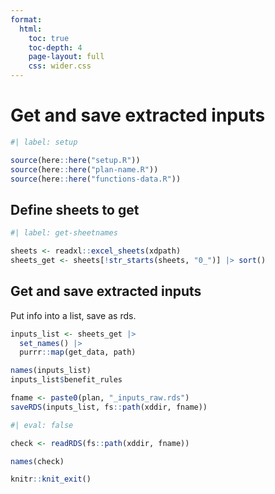```yaml
---
format:
  html:
    toc: true
    toc-depth: 4
    page-layout: full
    css: wider.css
---    
```


# Get and save extracted inputs


```r
#| label: setup

source(here::here("setup.R"))
source(here::here("plan-name.R"))
source(here::here("functions-data.R"))

```


## Define sheets to get

```r
#| label: get-sheetnames

sheets <- readxl::excel_sheets(xdpath)
sheets_get <- sheets[!str_starts(sheets, "0_")] |> sort()

```


## Get and save extracted inputs

Put info into a list, save as rds.

```r

inputs_list <- sheets_get |>
  set_names() |>
  purrr::map(get_data, path)

names(inputs_list)
inputs_list$benefit_rules

fname <- paste0(plan, "_inputs_raw.rds")
saveRDS(inputs_list, fs::path(xddir, fname))

```

```r
#| eval: false

check <- readRDS(fs::path(xddir, fname))

names(check)

```


```r
knitr::knit_exit()
```

